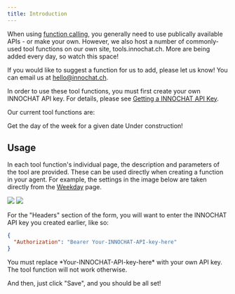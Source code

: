 ```yaml
---
title: Introduction
---
```


When using [function calling](/rag-from-external-data-provider), you generally need to use publically available APIs - or make your own. However, we also host a number of commonly-used tool functions on our own site, tools.innochat.ch. More are being added every day, so watch this space!

If you would like to suggest a function for us to add, please let us know! You can email us at [hello@innochat.ch](mailto:hello@innochat.ch).

In order to use these tool functions, you must first create your own INNOCHAT API key. For details, please see [Getting a INNOCHAT API Key](/api-reference/api-key-setup).

Our current tool functions are:

<CardGroup cols={2}>
  <Card title="weekday" icon="calendar" href="/tools/weekday">
    Get the day of the week for a given date
  </Card>
  <Card title="Coming soon" icon="question">
    Under construction!
  </Card>
</CardGroup>

## Usage

In each tool function's individual page, the description and parameters of the tool are provided. These can be used directly when creating a function in your agent. For example, the settings in the image below are taken directly from the [Weekday](/tools/weekday) page.

<Frame>
  <img src="/images/tools-intro-1.png" />
  <img src="/images/tools-intro-2.png" />
</Frame>

For the "Headers" section of the form, you will want to enter the INNOCHAT API key you created earlier, like so:

```json
{
  "Authorization": "Bearer Your-INNOCHAT-API-key-here"
}
```

<Warning>
  You must replace *Your-INNOCHAT-API-key-here* with your own API key. The
  tool function will not work otherwise.
</Warning>

And then, just click "Save", and you should be all set!
